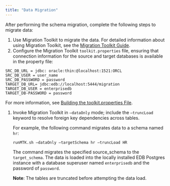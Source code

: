 ```yaml
---
title: "Data Migration"
---
```


<div id="mp_data_migration" class="registered_link"></div>


After performing the schema migration, complete the following steps to migrate data:



1.  Use Migration Toolkit to migrate the data. For detailed information about using Migration Toolkit, see the [Migration Toolkit Guide](https://www.enterprisedb.com/edb-docs/p/edb-postgres-migration-toolkit).
2.  Configure the Migration Toolkit `toolkit.properties` file, ensuring that connection information for the source and target databases is available in the property file:

<!-- -->

    SRC_DB_URL = jdbc: oracle:thin:@localhost:1521:ORCL
    SRC_DB_USER = user_name
    SRC_DB_PASSWORD = password
    TARGET_DB_URL= jdbc:edb://localhost:5444/migration
    TARGET_DB_USER = enterprisedb
    TARGET_DB-PASSWORD = password

For more information, see [Building the toolkit.properties File](https://www.enterprisedb.com/edb-docs/d/edb-postgres-migration-toolkit/user-guides/user-guide/53.0.1/building_toolkit.properties_file.html).

1.  Invoke Migration Toolkit in `–dataOnly` mode; include the `–truncLoad` keyword to resolve foreign key dependencies across tables.

    For example, the following command migrates data to a schema named `hr`:

    `runMTK.sh –dataOnly –targetSchema hr –truncLoad HR`

    The command migrates the specified source\_schema to the `target_schema`. The data is loaded into the locally installed EDB Postgres instance with a database superuser named `enterprisedb` and the password of `password`.

    **Note**: The tables are truncated before attempting the data load.

